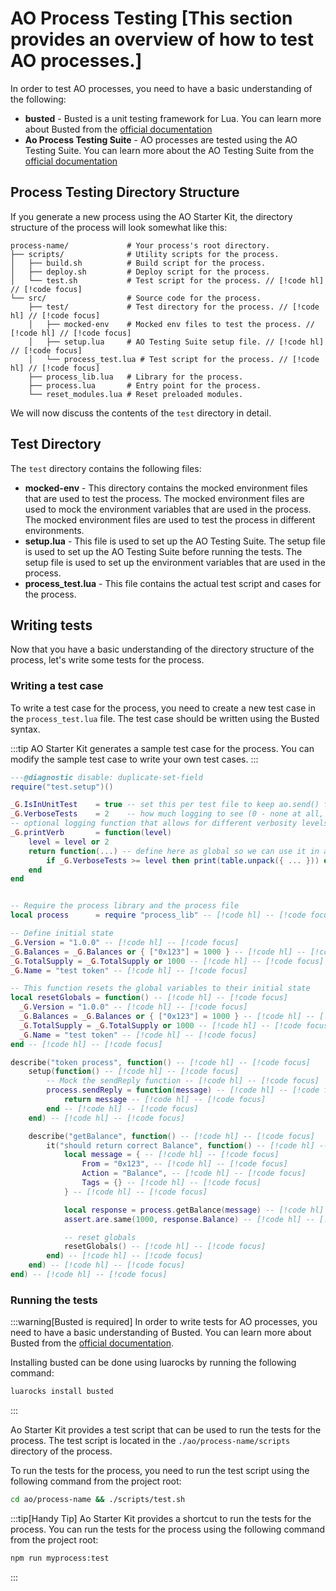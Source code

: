 # AO Process Testing [This section provides an overview of how to test AO processes.]

In order to test AO processes, you need to have a basic understanding of the following:

- **busted** - Busted is a unit testing framework for Lua. You can learn more about Busted from the [official documentation](https://lunarmodules.github.io/busted/)
- **Ao Process Testing Suite** - AO processes are tested using the AO Testing Suite. You can learn more about the AO Testing Suite from the [official documentation](https://github.com/Autonomous-Finance/ao-process-testing)

## Process Testing Directory Structure

If you generate a new process using the AO Starter Kit, the directory structure of the process will look somewhat like this:

```
process-name/             # Your process's root directory.
├── scripts/              # Utility scripts for the process.
│   ├── build.sh          # Build script for the process.
│   ├── deploy.sh         # Deploy script for the process.
│   └── test.sh           # Test script for the process. // [!code hl] // [!code focus]
└── src/                  # Source code for the process.
    ├── test/             # Test directory for the process. // [!code hl] // [!code focus]
    │   ├── mocked-env    # Mocked env files to test the process. // [!code hl] // [!code focus]
    │   ├── setup.lua     # AO Testing Suite setup file. // [!code hl] // [!code focus]
    │   └── process_test.lua # Test script for the process. // [!code hl] // [!code focus]
    ├── process_lib.lua   # Library for the process.
    ├── process.lua       # Entry point for the process.
    └── reset_modules.lua # Reset preloaded modules.
```

We will now discuss the contents of the `test` directory in detail.

## Test Directory
The `test` directory contains the following files:

- **mocked-env** - This directory contains the mocked environment files that are used to test the process. The mocked environment files are used to mock the environment variables that are used in the process. The mocked environment files are used to test the process in different environments.
- **setup.lua** - This file is used to set up the AO Testing Suite. The setup file is used to set up the AO Testing Suite before running the tests. The setup file is used to set up the environment variables that are used in the process.
- **process_test.lua** - This file contains the actual test script and cases for the process.

## Writing tests

Now that you have a basic understanding of the directory structure of the process, let's write some tests for the process.

### Writing a test case

To write a test case for the process, you need to create a new test case in the `process_test.lua` file. The test case should be written using the Busted syntax.

:::tip
AO Starter Kit generates a sample test case for the process. You can modify the sample test case to write your own test cases.
:::

```lua [process-name/src/test/process_test.lua]
---@diagnostic disable: duplicate-set-field
require("test.setup")()

_G.IsInUnitTest    = true -- set this per test file to keep ao.send() from doing anything
_G.VerboseTests    = 2    -- how much logging to see (0 - none at all, 1 - important ones, 2 - everything)
-- optional logging function that allows for different verbosity levels
_G.printVerb       = function(level)
    level = level or 2
    return function(...) -- define here as global so we can use it in application code too
        if _G.VerboseTests >= level then print(table.unpack({ ... })) end
    end
end


-- Require the process library and the process file
local process      = require "process_lib" -- [!code hl] -- [!code focus]

-- Define initial state
_G.Version = "1.0.0" -- [!code hl] -- [!code focus]
_G.Balances = _G.Balances or { ["0x123"] = 1000 } -- [!code hl] -- [!code focus]
_G.TotalSupply = _G.TotalSupply or 1000 -- [!code hl] -- [!code focus]
_G.Name = "test token" -- [!code hl] -- [!code focus]

-- This function resets the global variables to their initial state
local resetGlobals = function() -- [!code hl] -- [!code focus]
  _G.Version = "1.0.0" -- [!code hl] -- [!code focus]
  _G.Balances = _G.Balances or { ["0x123"] = 1000 } -- [!code hl] -- [!code focus]
  _G.TotalSupply = _G.TotalSupply or 1000 -- [!code hl] -- [!code focus]
  _G.Name = "test token" -- [!code hl] -- [!code focus]
end -- [!code hl] -- [!code focus]

describe("token process", function() -- [!code hl] -- [!code focus]
    setup(function() -- [!code hl] -- [!code focus]
        -- Mock the sendReply function -- [!code hl] -- [!code focus]
        process.sendReply = function(message) -- [!code hl] -- [!code focus]
            return message -- [!code hl] -- [!code focus]
        end -- [!code hl] -- [!code focus]
    end) -- [!code hl] -- [!code focus]

    describe("getBalance", function() -- [!code hl] -- [!code focus]
        it("should return correct Balance", function() -- [!code hl] -- [!code focus]
            local message = { -- [!code hl] -- [!code focus]
                From = "0x123", -- [!code hl] -- [!code focus]
                Action = "Balance", -- [!code hl] -- [!code focus]
                Tags = {} -- [!code hl] -- [!code focus]
            } -- [!code hl] -- [!code focus]

            local response = process.getBalance(message) -- [!code hl] -- [!code focus]
            assert.are.same(1000, response.Balance) -- [!code hl] -- [!code focus]

            -- reset globals
            resetGlobals() -- [!code hl] -- [!code focus]
        end) -- [!code hl] -- [!code focus]
    end) -- [!code hl] -- [!code focus]
end) -- [!code hl] -- [!code focus]
```


### Running the tests
:::warning[Busted is required]
In order to write tests for AO processes, you need to have a basic understanding of Busted. You can learn more about Busted from the [official documentation](https://lunarmodules.github.io/busted/).

Installing busted can be done using luarocks by running the following command:

```bash [Terminal]
luarocks install busted
```
:::

Ao Starter Kit provides a test script that can be used to run the tests for the process. The test script is located in the `./ao/process-name/scripts` directory of the process.

To run the tests for the process, you need to run the test script using the following command from the project root:

```bash [Terminal]
cd ao/process-name && ./scripts/test.sh
```

:::tip[Handy Tip]
Ao Starter Kit provides a shortcut to run the tests for the process. You can run the tests for the process using the following command from the project root:

```bash [Terminal]
npm run myprocess:test
```
:::